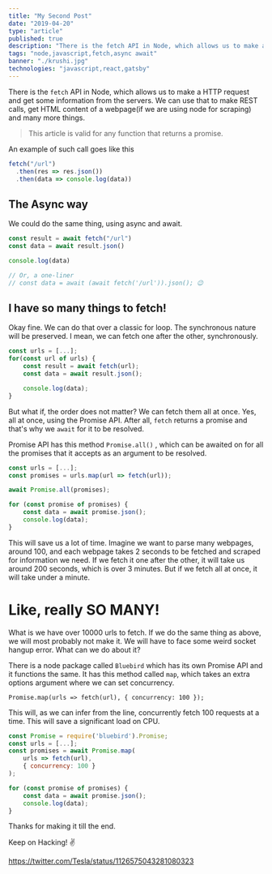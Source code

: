 ```yaml
---
title: "My Second Post"
date: "2019-04-20"
type: "article"
published: true
description: "There is the fetch API in Node, which allows us to make a HTTP request and get some information from the servers. We can use that to make REST calls, get HTML content of a webpage and many more things."
tags: "node,javascript,fetch,async await"
banner: "./krushi.jpg"
technologies: "javascript,react,gatsby"
---
```


There is the `fetch` API in Node, which allows us to make a HTTP request and get some information from the servers. We can use that to make REST calls, get HTML content of a webpage(if we are using node for scraping) and many more things.

> This article is valid for any function that returns a promise.

An example of such call goes like this

```js
fetch("/url")
  .then(res => res.json())
  .then(data => console.log(data))
```

## The Async way

We could do the same thing, using async and await.

```js
const result = await fetch("/url")
const data = await result.json()

console.log(data)

// Or, a one-liner
// const data = await (await fetch('/url')).json(); 😉
```

## I have so many things to fetch!

Okay fine. We can do that over a classic for loop. The synchronous nature will be preserved. I mean, we can fetch one after the other, synchronously.

```js
const urls = [...];
for(const url of urls) {
    const result = await fetch(url);
    const data = await result.json();

    console.log(data);
}
```

But what if, the order does not matter? We can fetch them all at once. Yes, all at once, using the Promise API. After all, `fetch` returns a promise and that's why we `await` for it to be resolved.

Promise API has this method `Promise.all()` , which can be awaited on for all the promises that it accepts as an argument to be resolved.

```js
const urls = [...];
const promises = urls.map(url => fetch(url));

await Promise.all(promises);

for (const promise of promises) {
    const data = await promise.json();
    console.log(data);
}
```

This will save us a lot of time. Imagine we want to parse many webpages, around 100, and each webpage takes 2 seconds to be fetched and scraped for information we need. If we fetch it one after the other, it will take us around 200 seconds, which is over 3 minutes. But if we fetch all at once, it will take under a minute.

# Like, really SO MANY!

What is we have over 10000 urls to fetch. If we do the same thing as above, we will most probably not make it. We will have to face some weird socket hangup error. What can we do about it?

There is a node package called `Bluebird` which has its own Promise API and it functions the same. It has this method called `map`, which takes an extra options argument where we can set concurrency.

`Promise.map(urls => fetch(url), { concurrency: 100 });`

This will, as we can infer from the line, concurrently fetch 100 requests at a time. This will save a significant load on CPU.

```js
const Promise = require('bluebird').Promise;
const urls = [...];
const promises = await Promise.map(
    urls => fetch(url),
    { concurrency: 100 }
);

for (const promise of promises) {
    const data = await promise.json();
    console.log(data);
}
```

Thanks for making it till the end.

Keep on Hacking! ✌

https://twitter.com/Tesla/status/1126575043281080323
